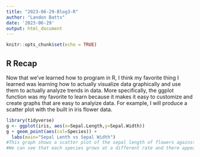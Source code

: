 ---
title: "2023-06-29-Blog3-R"
author: "Landon Batts"
date: '2023-06-29'
output: html_document
---

```{r setup, include=FALSE}
knitr::opts_chunk$set(echo = TRUE)
```

## R Recap
Now that we've learned how to program in R, I think my favorite thing I learned was learning how to actually visualize data graphically and use them to actually analyze trends in data. More specifically, the ggplot function was my favorite to learn because it makes it easy to customize and create graphs that are easy to analyize data. For example, I will produce a scatter plot with the built in iris flower data.
```{r,warnings=TRUE}
library(tidyverse)
g <- ggplot(iris, aes(x=Sepal.Length,y=Sepal.Width))
g + geom_point(aes(col=Species)) +
  labs(main="Sepal Lenth vs Sepal Width")
#This graph shows a scatter plot of the sepal length of flowers against the sepal width with the colors representing the species of flower.
#We can see that each species grows at a different rate and there appears to be a positive relationship between length and width

```

